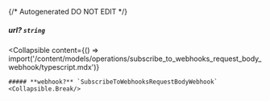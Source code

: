 {/* Autogenerated DO NOT EDIT  */}

##### **url?** `string`

<Collapsible
    content={() => import('/content/models/operations/subscribe_to_webhooks_request_body_webhook/typescript.mdx')}
>
    ##### **webhook?** `SubscribeToWebhooksRequestBodyWebhook`
    <Collapsible.Break/>
</Collapsible>

